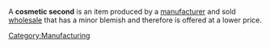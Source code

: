 {{Orphan|date=March 2007}}
A '''cosmetic second''' is an item produced by a [[manufacturer]] and sold [[wholesale]] that has a minor blemish and therefore is offered at a lower price.

[[Category:Manufacturing]]